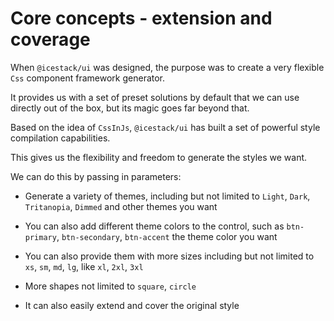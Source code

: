 # Core concepts - extension and coverage

When `@icestack/ui` was designed, the purpose was to create a very flexible `Css` component framework generator.

It provides us with a set of preset solutions by default that we can use directly out of the box, but its magic goes far beyond that.

Based on the idea of `CssInJs`, `@icestack/ui` has built a set of powerful style compilation capabilities.

This gives us the flexibility and freedom to generate the styles we want.

We can do this by passing in parameters:

- Generate a variety of themes, including but not limited to `Light`, `Dark`, `Tritanopia`, `Dimmed` and other themes you want

- You can also add different theme colors to the control, such as `btn-primary`, `btn-secondary`, `btn-accent` the theme color you want

- You can also provide them with more sizes including but not limited to `xs`, `sm`, `md`, `lg`, like `xl`, `2xl`, `3xl`

- More shapes not limited to `square`, `circle`

- It can also easily extend and cover the original style